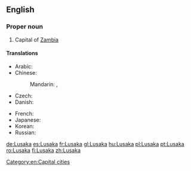 ==English==
{{wikipedia}}

===Proper noun===
{{en-proper noun}}

# Capital of [[Zambia]]

====Translations====
{{trans-top|capital of Zambia}}
* Arabic: {{t-|ar|لوساكا|f|tr=lusaka|sc=Arab}}
* Chinese:
*: Mandarin: {{t|cmn|盧薩卡|sc=Hani}}, {{t|cmn|卢萨卡|tr=Lúsàkǎ|sc=Hani}}
* Czech: {{t-|cs|Lusaka|f}}
* Danish: {{t-|da|Lusaka}}
{{trans-mid}}
* French: {{t+|fr|Lusaka}}
* Japanese: {{t-|ja|ルサカ|tr=Rusaka}}
* Korean: {{t-|ko|루사카|tr=Rusaka|sc=Kore}}
* Russian: {{t-|ru|Лусака|f|tr=Lusáka}}
{{trans-bottom}}

[[Category:en:Capital cities]]

[[de:Lusaka]]
[[es:Lusaka]]
[[fr:Lusaka]]
[[gl:Lusaka]]
[[hu:Lusaka]]
[[pl:Lusaka]]
[[pt:Lusaka]]
[[ro:Lusaka]]
[[fi:Lusaka]]
[[zh:Lusaka]]